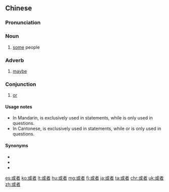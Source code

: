 ==Chinese==
{{zh-forms}}

===Pronunciation===
{{zh-pron
|m=huòzhě
|ma=y
|c=waak6 ze2
|h=pfs=fe̍t-chá
|md=hĕ̤k-ciā
|mn=xm,zz,tw:he̍k-chiá/qz:hia̍k-chiá
|cat=n,adv,con
}}

===Noun===
{{zh-noun}}

# {{lb|zh|classical}} [[some]] people

===Adverb===
{{zh-adv}}

# [[maybe]]
#: {{zh-x|或者 於 某 集，我 可 抬頭 欣賞 到 你；或者 一 轉念 便 要 失去 你；或者 轉折 漸{zim6} 太 多，遺忘 怎 擁抱{pou5} 你；或者 擁緊 偏 已 斷{dyun6}氣。|'''Maybe''' in a certain episode, I can lift my head up and admire you; '''maybe''' one second later I will lose you; '''maybe''' [I] have gone through too many things that [I] forgot how to embrace you; '''maybe''' [when I] hold [you] tightly, you have already breathed your last.|C-LIT|ref=[https://www.youtube.com/watch?v=URt_QrDYhdM {{lang|zh|連續劇}}] by {{w|Joey Yung}}}}

===Conjunction===
{{zh-con}}

# [[or]]
#: {{zh-x|A 或者 B|A '''or''' B}}

====Usage notes====
* In Mandarin, {{lang|zh|或者}} is exclusively used in statements, while {{zh-l|還是}} is only used in questions.
* In Cantonese, {{lang|zh|或者}} is exclusively used in statements, while {{zh-l|抑或|jik1 waak6}} or {{zh-l|定係|ding6 hai6}} is only used in questions.

====Synonyms====
* {{zh-l|還是}}
* {{zh-l|或是}}
* {{zh-l|或}}

[[es:或者]]
[[ko:或者]]
[[lt:或者]]
[[hu:或者]]
[[mg:或者]]
[[fj:或者]]
[[ja:或者]]
[[ta:或者]]
[[chr:或者]]
[[uk:或者]]
[[zh:或者]]
